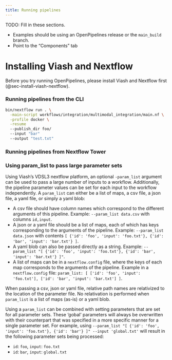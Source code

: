 ```yaml
---
title: Running pipelines
---
```


:::{.callout-note}
TODO: Fill in these sections.

* Examples should be using an OpenPipelines release or the `main_build` branch.
* Point to the "Components" tab
:::


# Installing Viash and Nextflow

Before you try running OpenPipelines, please install Viash and Nextflow first (@sec-install-viash-nextflow).

### Running pipelines from the CLI

```bash
bin/nextflow run . \
  -main-script workflows/integration/multimodal_integration/main.nf \
  -profile docker \
  -resume 
  --publish_dir foo/
  --input "bar"
  --output "test.txt"
```

### Running pipelines from Nextflow Tower

### Using param_list to pass large parameter sets

Using Viash's VDSL3 nextflow platform, an optional `-param_list` argument can be used to pass a large number of inputs to a workflow. Additionally, the pipeline parameter values can be set for each input to the workflow independently. A `param_list` can either be a list of maps, a csv file, a json file, a yaml file, or simply a yaml blob:

* A csv file should have column names which correspond to the different arguments of this pipeline. Example: `--param_list data.csv` with columns `id,input`.
* A json or a yaml file should be a list of maps, each of which has keys corresponding to the arguments of the pipeline. Example: `--param_list data.json` with contents `[ {'id': 'foo', 'input': 'foo.txt'}, {'id': 'bar', 'input': 'bar.txt'} ]`.
* A yaml blob can also be passed directly as a string. Example: `--param_list "[ {'id': 'foo', 'input': 'foo.txt'}, {'id': 'bar', 'input': 'bar.txt'} ]"`.
* A list of maps can be in a `nextflow.config` file, where the keys of each map corresponds to the arguments of the pipeline. Example in a `nextflow.config` file: `param_list: [ ['id': 'foo', 'input': 'foo.txt'], ['id': 'bar', 'input': 'bar.txt'] ]`.

When passing a csv, json or yaml file, relative path names are relativized to the location of the parameter file. No relativation is performed when `param_list` is a list of maps (as-is) or a yaml blob.

Using a `param_list` can be combined with setting parameters that are set for all parameter sets. These 'gobal' parameters will always be overwritten with their counterpart that was specified in a more specific manner for a single parameter set. For example, using 
```--param_list "[ {'id': 'foo', 'input': 'foo.txt'}, {'id': 'bar'} ]" --input 'global.txt'```
will result in the following parameter sets being processed:

* `id`: `foo`, `input`: `foo.txt`
* `id`: `bar`, `input`: `global.txt`